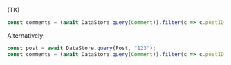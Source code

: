 (TK)
```js
const comments = (await DataStore.query(Comment)).filter(c => c.postID === "123");
```

Alternatively:

```js
const post = await DataStore.query(Post, "123");
const comments = (await DataStore.query(Comment)).filter(c => c.postID === post.id);
```
